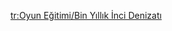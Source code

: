 {{Tutorial
|title    = Millennial Pearl Seahorse
|subtitle = New Entry
|type     = Enemies
|icon     = Icon Tutorial Monster.png
|about    = Millennial Pearl Seahorse
|image1   = Tutorial Millennial Pearl Seahorse 1.png
|text1    = A lonesome lord of seahorses that has gained the form of a fantastical beast and has surpassed almost all other Fontemer Aberrants. The {{color|help|Xenomare Pearl}} beneath its head is a crystallization of {{color|help|Electro}} that will allow it to use more powerful elemental attacks and possess stronger defensive abilities. Other than using {{color|help|Elemental Reactions}} to destroy the Xenomare Pearl, you can also destroy the Resonant Coral Orbs it creates while guiding Fontemer Hoarthunder to deal effective DMG to said Pearl.
|image2   = Tutorial Millennial Pearl Seahorse 2.png
|text2    = A lonesome lord of seahorses that has gained the form of a fantastical beast and has surpassed almost all other Fontemer Aberrants. The {{color|help|Xenomare Pearl}} beneath its head is a crystallization of {{color|help|Electro}} that will allow it to use more powerful elemental attacks and possess stronger defensive abilities. Other than using {{color|help|Elemental Reactions}} to destroy the Xenomare Pearl, you can also destroy the Resonant Coral Orbs it creates while guiding Fontemer Hoarthunder to deal effective DMG to said Pearl.
|sort     = 2655
}}

[[tr:Oyun Eğitimi/Bin Yıllık İnci Denizatı]]
